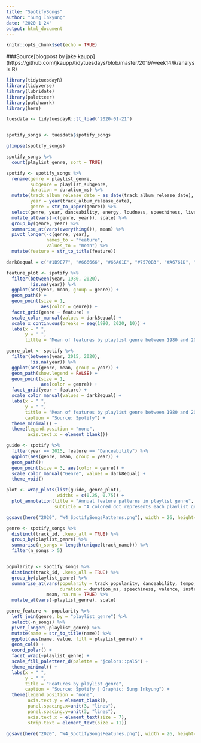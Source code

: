 ```yaml
---
title: "SpotifySongs"
author: "Sung Inkyung"
date: '2020 1 24'
output: html_document
---
```


```r
knitr::opts_chunk$set(echo = TRUE)
```
###Source[blogpost by jake kaupp] (https://github.com/jkaupp/tidytuesdays/blob/master/2019/week14/R/analysis.R)
```r
library(tidytuesdayR)
library(tidyverse)
library(lubridate)
library(paletteer)
library(patchwork)
library(here)
```


```r
tuesdata <- tidytuesdayR::tt_load('2020-01-21') 


spotify_songs <- tuesdata$spotify_songs

glimpse(spotify_songs)

spotify_songs %>% 
  count(playlist_genre, sort = TRUE)
```

```r
spotify <- spotify_songs %>% 
  rename(genre = playlist_genre,
         subgenre = playlist_subgenre,
         duration = duration_ms) %>%
  mutate(track_album_release_date = as_date(track_album_release_date),
         year = year(track_album_release_date),
         genre = str_to_upper(genre)) %>% 
  select(genre, year, danceability, energy, loudness, speechiness, liveness, valence, tempo, duration) %>% 
  mutate_at(vars(-c(genre, year)), scale) %>% 
  group_by(genre, year) %>% 
  summarise_at(vars(everything()), mean) %>% 
  pivot_longer(-c(genre, year), 
               names_to = "feature", 
               values_to = "mean") %>% 
  mutate(feature = str_to_title(feature))
```


```r
dark8equal = c("#1B9E77", "#666666", "#66A61E", "#7570B3", "#A6761D", "#D95F02", "#E6AB02", "#E7298A")

feature_plot <- spotify %>% 
  filter(between(year, 1980, 2020),
         !is.na(year)) %>% 
  ggplot(aes(year, mean, group = genre)) +
  geom_path() +
  geom_point(size = 1,
             aes(color = genre)) +
  facet_grid(genre ~ feature) +
  scale_color_manual(values = dark8equal) +
  scale_x_continuous(breaks = seq(1980, 2020, 10)) +
  labs(x = " ",
       y = " ",
       tittle = "Mean of features by playlist genre between 1980 and 2020")
```


```r
genre_plot <- spotify %>% 
  filter(between(year, 2015, 2020),
         !is.na(year)) %>% 
  ggplot(aes(genre, mean, group = year)) +
  geom_path(show.legend = FALSE) +
  geom_point(size = 1,
             aes(color = genre)) +
  facet_grid(year ~ feature) +
  scale_color_manual(values = dark8equal) +
  labs(x = " ",
       y = " ",
       tittle = "Mean of features by playlist genre between 1980 and 2020",
       caption = "Source: Spotify") +
  theme_minimal() +
  theme(legend.position = "none",
        axis.text.x = element_blank())

guide <- spotify %>% 
  filter(year == 2015, feature == "Danceability") %>% 
  ggplot(aes(genre, mean, group = year)) + 
  geom_path()+
  geom_point(size = 3, aes(color = genre)) +
  scale_color_manual("Genre", values = dark8equal) +
  theme_void()
```

```r
plot <- wrap_plots(list(guide, genre_plot),
                   widths = c(0.25, 0.75)) +
  plot_annotation(title = "Annual feature patterns in playlist genre",
                  subtitle = "A colored dot represents each playlist genre. Path represents the mean of density in danceability of each genre in 2015.")

ggsave(here("2020", "W4_SpotifySongsPatterns.png"), width = 26, height= 20, units = "cm")
```


```r
genre <- spotify_songs %>% 
  distinct(track_id, .keep_all = TRUE) %>% 
  group_by(playlist_genre) %>%
  summarise(n_songs = length(unique(track_name))) %>% 
  filter(n_songs > 5)


popularity <- spotify_songs %>% 
  distinct(track_id, .keep_all = TRUE) %>% 
  group_by(playlist_genre) %>%
  summarise_at(vars(popularity = track_popularity, danceability, tempo, loudness, 
                    duration = duration_ms, speechiness, valence, instrumentalness), 
               mean, na.rm = TRUE) %>%
  mutate_at(vars(-playlist_genre), scale) 

genre_feature <- popularity %>% 
  left_join(genre, by = "playlist_genre") %>% 
  select(-n_songs) %>% 
  pivot_longer(-playlist_genre) %>% 
  mutate(name = str_to_title(name)) %>% 
  ggplot(aes(name, value, fill = playlist_genre)) +
  geom_col() +
  coord_polar() +
  facet_wrap(~playlist_genre) +
  scale_fill_paletteer_d(palette = "jcolors::pal5") +
  theme_minimal() +
  labs(x = " ",
       y = " ",
       title = "Features by playlist genre",
       caption = "Source: Spotify | Graphic: Sung Inkyung") +
  theme(legend.position = "none",
        axis.text.y = element_blank(),
        panel.spacing.x=unit(3, "lines"),
        panel.spacing.y=unit(3, "lines"),
        axis.text.x = element_text(size = 7),
        strip.text = element_text(size = 11))

ggsave(here("2020", "W4_SpotifySongsFeatures.png"), width = 26, height= 20, units = "cm")
```


